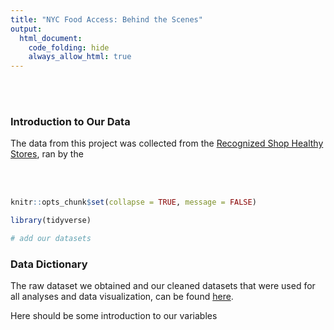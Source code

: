 ```yaml
---
title: "NYC Food Access: Behind the Scenes"
output: 
  html_document:
    code_folding: hide
    always_allow_html: true
---
```

<br><br>

### Introduction to Our Data

The data from this project was collected from the [Recognized Shop Healthy Stores](https://data.cityofnewyork.us/Health/Recognized-Shop-Healthy-Stores/ud4g-9x9z/about_data), ran by the 

<br><br>

```r
knitr::opts_chunk$set(collapse = TRUE, message = FALSE)

library(tidyverse)
```

```r
# add our datasets
```


### Data Dictionary

The raw dataset we obtained and our cleaned datasets that were used for all analyses and data visualization, can be found [here](https://github.com/AwPods/NYCfoodAccess.git).


Here should be some introduction to our variables




